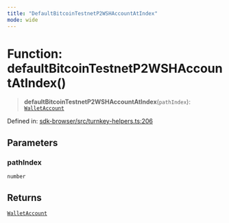```yaml
---
title: "DefaultBitcoinTestnetP2WSHAccountAtIndex"
mode: wide
---
```

  
# Function: defaultBitcoinTestnetP2WSHAccountAtIndex()

> **defaultBitcoinTestnetP2WSHAccountAtIndex**(`pathIndex`): [`WalletAccount`](../WalletAccount/readme)

Defined in: [sdk-browser/src/turnkey-helpers.ts:206](https://github.com/tkhq/sdk/blob/94193410cf3571aa019a0b9408107eeb43e39e16/packages/sdk-browser/src/turnkey-helpers.ts#L206)

## Parameters

### pathIndex

`number`

## Returns

[`WalletAccount`](../WalletAccount/readme)
